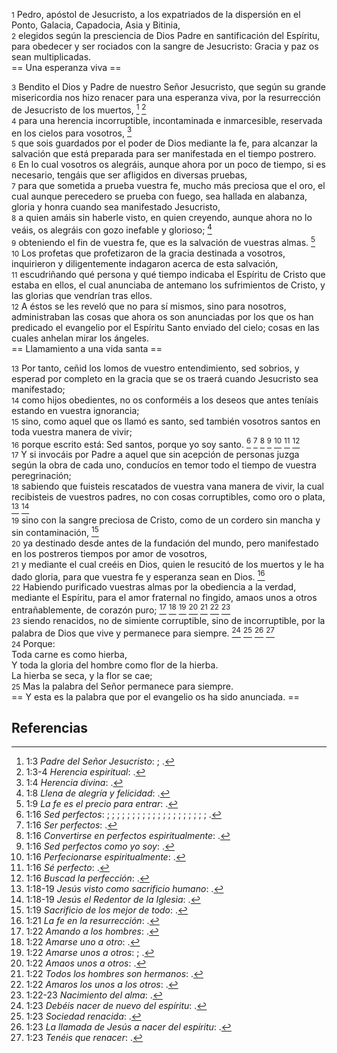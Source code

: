 {{anchor|1}} <small>1</small> Pedro, apóstol de Jesucristo, a los expatriados de la dispersión en el Ponto, Galacia, Capadocia, Asia y Bitinia,<br>
{{anchor|2}} <small>2</small> elegidos según la presciencia de Dios Padre en santificación del Espíritu, para obedecer y ser rociados con la sangre de Jesucristo: Gracia y paz os sean multiplicadas.<br>
== Una esperanza viva ==

{{anchor|3}} <small>3</small> Bendito el Dios y Padre de nuestro Señor Jesucristo, que según su grande misericordia nos hizo renacer para una esperanza viva, por la resurrección de Jesucristo de los muertos, <ref>1:3 ''Padre del Señor Jesucristo'': {{lib|LU|194|3|11}}; {{lib|LU|194|4|6}}.</ref> <ref>1:3-4 ''Herencia espiritual'': {{lib|LU|165|3|8}}.</ref><br>
{{anchor|4}} <small>4</small> para una herencia incorruptible, incontaminada e inmarcesible, reservada en los cielos para vosotros, <ref>1:4 ''Herencia divina'': {{lib|LU|101|6|10}}.</ref><br>
{{anchor|5}} <small>5</small> que sois guardados por el poder de Dios mediante la fe, para alcanzar la salvación que está preparada para ser manifestada en el tiempo postrero.<br>
{{anchor|6}} <small>6</small> En lo cual vosotros os alegráis, aunque ahora por un poco de tiempo, si es necesario, tengáis que ser afligidos en diversas pruebas,<br>
{{anchor|7}} <small>7</small> para que sometida a prueba vuestra fe, mucho más preciosa que el oro, el cual aunque perecedero se prueba con fuego, sea hallada en alabanza, gloria y honra cuando sea manifestado Jesucristo,<br>
{{anchor|8}} <small>8</small> a quien amáis sin haberle visto, en quien creyendo, aunque ahora no lo veáis, os alegráis con gozo inefable y glorioso; <ref>1:8 ''Llena de alegría y felicidad'': {{lib|LU|131|10|6}}.</ref><br>
{{anchor|9}} <small>9</small> obteniendo el fin de vuestra fe, que es la salvación de vuestras almas. <ref>1:9 ''La fe es el precio para entrar'': {{lib|LU|137|8|17}}.</ref><br>
{{anchor|10}} <small>10</small> Los profetas que profetizaron de la gracia destinada a vosotros, inquirieron y diligentemente indagaron acerca de esta salvación,<br>
{{anchor|11}} <small>11</small> escudriñando qué persona y qué tiempo indicaba el Espíritu de Cristo que estaba en ellos, el cual anunciaba de antemano los sufrimientos de Cristo, y las glorias que vendrían tras ellos.<br>
{{anchor|12}} <small>12</small> A éstos se les reveló que no para sí mismos, sino para nosotros, administraban las cosas que ahora os son anunciadas por los que os han predicado el evangelio por el Espíritu Santo enviado del cielo; cosas en las cuales anhelan mirar los ángeles.<br>
== Llamamiento a una vida santa ==

{{anchor|13}} <small>13</small> Por tanto, ceñid los lomos de vuestro entendimiento, sed sobrios, y esperad por completo en la gracia que se os traerá cuando Jesucristo sea manifestado;<br>
{{anchor|14}} <small>14</small> como hijos obedientes, no os conforméis a los deseos que antes teníais estando en vuestra ignorancia;<br>
{{anchor|15}} <small>15</small> sino, como aquel que os llamó es santo, sed también vosotros santos en toda vuestra manera de vivir;<br>
{{anchor|16}} <small>16</small> porque escrito está: Sed santos, porque yo soy santo. <ref>1:16 ''Sed perfectos'': {{lib|LU|106|2|6}}; {{lib|LU|107|0|3}}; {{lib|LU|137|8|13}}; {{lib|LU|140|10|1}}; {{lib|LU|140|3|16}}; {{lib|LU|140|4|11}}; {{lib|LU|140|5|15}}; {{lib|LU|140|8|32}}; {{lib|LU|142|7|13}}; {{lib|LU|161|1|10}}; {{lib|LU|1|0|3}}; {{lib|LU|1|0|6}}; {{lib|LU|26|11|4}}; {{lib|LU|26|4|5}}; {{lib|LU|26|9|3}}; {{lib|LU|31|3|6}}; {{lib|LU|37|5|3}}; {{lib|LU|40|7|4}}; {{lib|LU|7|4|7}}; {{lib|LU|7|5|1}}; {{lib|LU|99|5|3}}.</ref> <ref>1:16 ''Ser perfectos'': {{lib|LU|13|2|8}}.</ref> <ref>1:16 ''Convertirse en perfectos espiritualmente'': {{lib|LU|181|1|2}}.</ref> <ref>1:16 ''Sed perfectos como yo soy'': {{lib|LU|56|0|1}}.</ref> <ref>1:16 ''Perfecionarse espiritualmente'': {{lib|LU|181|2|25}}.</ref> <ref>1:16 ''Sé perfecto'': {{lib|LU|131|2|6}}.</ref> <ref>1:16 ''Buscad la perfección'': {{lib|LU|143|2|6}}.</ref><br>
{{anchor|17}} <small>17</small> Y si invocáis por Padre a aquel que sin acepción de personas juzga según la obra de cada uno, conducíos en temor todo el tiempo de vuestra peregrinación;<br>
{{anchor|18}} <small>18</small> sabiendo que fuisteis rescatados de vuestra vana manera de vivir, la cual recibisteis de vuestros padres, no con cosas corruptibles, como oro o plata, <ref>1:18-19 ''Jesús visto como sacrificio humano'': {{lib|LU|89|9|3}}.</ref> <ref>1:18-19 ''Jesús el Redentor de la Iglesia'': {{lib|LU|170|5|6}}.</ref><br>
{{anchor|19}} <small>19</small> sino con la sangre preciosa de Cristo, como de un cordero sin mancha y sin contaminación, <ref>1:19 ''Sacrificio de los mejor de todo'': {{lib|LU|89|4|8}}.</ref><br>
{{anchor|20}} <small>20</small> ya destinado desde antes de la fundación del mundo, pero manifestado en los postreros tiempos por amor de vosotros,<br>
{{anchor|21}} <small>21</small> y mediante el cual creéis en Dios, quien le resucitó de los muertos y le ha dado gloria, para que vuestra fe y esperanza sean en Dios. <ref>1:21 ''La fe en la resurrección'': {{lib|LU|190|0|4}}.</ref><br>
{{anchor|22}} <small>22</small> Habiendo purificado vuestras almas por la obediencia a la verdad, mediante el Espíritu, para el amor fraternal no fingido, amaos unos a otros entrañablemente, de corazón puro; <ref>1:22 ''Amando a los hombres'': {{lib|LU|110|3|9}}.</ref> <ref>1:22 ''Amarse uno a otro'': {{lib|LU|181|2|4}}.</ref> <ref>1:22 ''Amarse unos a otros'': {{lib|LU|103|5|2}}; {{lib|LU|191|4|3}}.</ref> <ref>1:22 ''Amaos unos a otros'': {{lib|LU|193|3|2}}.</ref> <ref>1:22 ''Todos los hombres son hermanos'': {{lib|LU|131|10|4}}.</ref> <ref>1:22 ''Amaros los unos a los otros'': {{lib|LU|178|1|17}}.</ref> <ref>1:22-23 ''Nacimiento del alma'': {{lib|LU|111|2|10}}.</ref><br>
{{anchor|23}} <small>23</small> siendo renacidos, no de simiente corruptible, sino de incorruptible, por la palabra de Dios que vive y permanece para siempre. <ref>1:23 ''Debéis nacer de nuevo del espíritu'': {{lib|LU|166|3|7}}.</ref> <ref>1:23 ''Sociedad renacida'': {{lib|LU|70|7|11}}.</ref> <ref>1:23 ''La llamada de Jesús a nacer del espíritu'': {{lib|LU|155|6|3}}.</ref> <ref>1:23 ''Tenéis que renacer'': {{lib|LU|140|6|2}}.</ref><br>
{{anchor|24}} <small>24</small> Porque:<br>
Toda carne es como hierba,<br>
Y toda la gloria del hombre como flor de la hierba.<br>
La hierba se seca, y la flor se cae;<br>
{{anchor|25}} <small>25</small> Mas la palabra del Señor permanece para siempre.<br>
== Y esta es la palabra que por el evangelio os ha sido anunciada. ==

== Referencias ==

<references />
